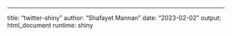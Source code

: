 ---
title: "twitter-shiny"
author: "Shafayet Mannan"
date: "2023-02-02"
output: html_document
runtime: shiny
